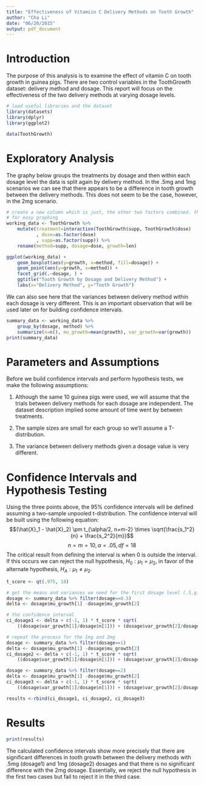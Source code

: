 ```yaml
---
title: "Effectiveness of Vitamiin C Delivery Methods on Tooth Growth"
author: "Cha Li"
date: "06/20/2015"
output: pdf_document
---
```


# Introduction
The purpose of this analysis is to examine the effect of vitamin C on tooth growth in guinea pigs.
There are two control variables in the ToothGrowth dataset: delivery method and dosage. This report
will focus on the effectiveness of the two delivery methods at varying dosage levels.

```r
# load useful libraries and the dataset
library(datasets)
library(dplyr)
library(ggplot2)

data(ToothGrowth)
```

# Exploratory Analysis
The graphy below groups the treatments by dosage and then within each dosage level the data is split
again by delivery method. In the .5mg and 1mg scenarios we can see that there appears to be a difference
in tooth growth between the delivery methods. This does not seem to be the case, however, in the
2mg scenario.  

```r
# create a new column which is just, the other two factors combined. this is 
# for easy graphing
working_data <- ToothGrowth %>%
    mutate(treatment=interaction(ToothGrowth$supp, ToothGrowth$dose)
           , dose=as.factor(dose)
           , supp=as.factor(supp)) %>%
    rename(method=supp, dosage=dose, growth=len)

ggplot(working_data) +
    geom_boxplot(aes(y=growth, x=method, fill=dosage)) +
    geom_point(aes(y=growth, x=method)) + 
    facet_grid(.~dosage, ) +
    ggtitle("Tooth Growth by Dosage and Delivery Method") +
    labs(x="Delivery Method", y="Tooth Growth")
```

We can also see here that the variances between delivery method within each dosage is very different.
This is an important observation that will be used later on for building confidence intervals.
```r
summary_data <- working_data %>%
    group_by(dosage, method) %>%
    summarize(n=n(), mu_growth=mean(growth), var_growth=var(growth))
print(summary_data)
```

# Parameters and Assumptions
Before we build confidence intervals and perform hypothesis tests, we make the following assumptions:

1. Although the same 10 guinea pigs were used, we will assume that the trials between delivery 
methods for each dosage are independent. The dataset description implied some amount of time
went by between treatments. 

2. The sample sizes are small for each group so we'll assume a T-distribution.

3. The variance between delivery methods given a dosage value is very different.


# Confidence Intervals and Hypothesis Testing
Using the three points above, the 95% confidence intervals will be defined assuming a two-sample 
unpooled t-distribution. The confidence interval will be built using the following equation:
$$(\hat{X}_1 - \hat{X}_2) \pm t_{\alpha/2, n+m-2} \times \sqrt{\frac{s_1^2}{n} + \frac{s_2^2}{m}}$$
$$n = m = 10, \alpha = .05, df = 18$$
The critical result from defining the interval is when 0 is outside the interval. If this occurs we 
can reject the null hypothesis, $H_0: \mu_1 = \mu_2$, in favor of the alternate hypothesis, 
$H_A: \mu_1 \neq \mu_2$.

```r
t_score <- qt(.975, 18)

# get the means and variances we need for the first dosage level (.5,g)
dosage <- summary_data %>% filter(dosage==0.5)
delta <- dosage$mu_growth[1] -dosage$mu_growth[2]

# the confidence interval
ci_dosage1 <- delta + c(-1, 1) * t_score * sqrt(
    ((dosage$var_growth[1]/dosage$n[1])) + (dosage$var_growth[2]/dosage$n[2]))

# repeat the process for the 1mg and 2mg
dosage <- summary_data %>% filter(dosage==1)
delta <- dosage$mu_growth[1] -dosage$mu_growth[2]
ci_dosage2 <- delta + c(-1, 1) * t_score * sqrt(
    ((dosage$var_growth[1]/dosage$n[1])) + (dosage$var_growth[2]/dosage$n[2]))

dosage <- summary_data %>% filter(dosage==2)
delta <- dosage$mu_growth[1] -dosage$mu_growth[2]
ci_dosage3 <- delta + c(-1, 1) * t_score * sqrt(
    ((dosage$var_growth[1]/dosage$n[1])) + (dosage$var_growth[2]/dosage$n[2]))

results <-rbind(ci_dosage1, ci_dosage2, ci_dosage3)
```

# Results
```r
print(results)
```
The calculated confidence intervals show more precisely that there are significant differences
in tooth growth between the delivery methods with .5mg (dosage1) and 1mg (dosage2) dosages and 
that there is no significant difference with the 2mg dosage. Essentially, we reject the null 
hypothesis in the first two cases but fail to reject it in the third case.





